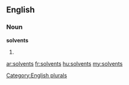 ==English==

===Noun===
'''solvents'''

# {{plural of|[[solvent]]}}

[[Category:English plurals]]

[[ar:solvents]]
[[fr:solvents]]
[[hu:solvents]]
[[my:solvents]]